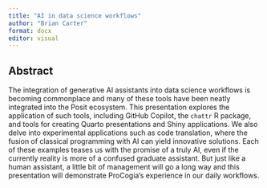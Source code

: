 ```yaml
---
title: "AI in data science workflows"
author: "Brian Carter"
format: docx
editor: visual
---
```


## Abstract

The integration of generative AI assistants into data science workflows is becoming commonplace and many of these tools have been neatly integrated into the Posit ecosystem. This presentation explores the application of such tools, including GitHub Copilot, the `chattr` R package, and tools for creating Quarto presentations and Shiny applications. We also delve into experimental applications such as code translation, where the fusion of classical programming with AI can yield innovative solutions. Each of these examples teases us with the promise of a truly AI, even if the currently reality is more of a confused graduate assistant. But just like a human assistant, a little bit of management will go a long way and this presentation will demonstrate ProCogia's experience in our daily workflows.

